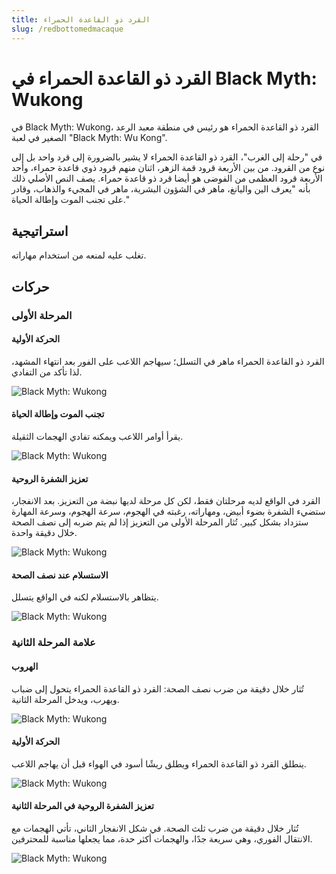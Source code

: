 ```yaml
---
title: القرد ذو القاعدة الحمراء
slug: /redbottomedmacaque
---
```


# القرد ذو القاعدة الحمراء في Black Myth: Wukong

في Black Myth: Wukong، القرد ذو القاعدة الحمراء هو رئيس في منطقة معبد الرعد الصغير في لعبة "Black Myth: Wu Kong".

في "رحلة إلى الغرب"، القرد ذو القاعدة الحمراء لا يشير بالضرورة إلى قرد واحد بل إلى نوع من القرود. من بين الأربعة قرود قمة الزهر، اثنان منهم قرود ذوي قاعدة حمراء، وأحد الأربعة قرود العظمى من الفوضى هو أيضا قرد ذو قاعدة حمراء. يصف النص الأصلي ذلك بأنه "يعرف الين واليانغ، ماهر في الشؤون البشرية، ماهر في المجيء والذهاب، وقادر على تجنب الموت وإطالة الحياة."

## استراتيجية

تغلب عليه لمنعه من استخدام مهاراته.

## حركات

### المرحلة الأولى

#### الحركة الأولية

القرد ذو القاعدة الحمراء ماهر في التسلل؛ سيهاجم اللاعب على الفور بعد انتهاء المشهد، لذا تأكد من التفادي.

<img src="/img/bosses/yjdqss.gif" alt="Black Myth: Wukong"/>

#### تجنب الموت وإطالة الحياة

يقرأ أوامر اللاعب ويمكنه تفادي الهجمات الثقيلة.

<img src="/img/bosses/yjdbsys.gif" alt="Black Myth: Wukong"/>

#### تعزيز الشفرة الروحية

القرد في الواقع لديه مرحلتان فقط، لكن كل مرحلة لديها نبضة من التعزيز. بعد الانفجار، ستضيء الشفرة بضوء أبيض، ومهاراته، رغبته في الهجوم، سرعة الهجوم، وسرعة المهارة ستزداد بشكل كبير. تُثار المرحلة الأولى من التعزيز إذا لم يتم ضربه إلى نصف الصحة خلال دقيقة واحدة.

<img src="/img/bosses/yjdqhdq.gif" alt="Black Myth: Wukong"/>

#### الاستسلام عند نصف الصحة

يتظاهر بالاستسلام لكنه في الواقع يتسلل.

<img src="/img/bosses/gdqr.gif" alt="Black Myth: Wukong"/>

### علامة المرحلة الثانية

#### الهروب

تُثار خلال دقيقة من ضرب نصف الصحة: القرد ذو القاعدة الحمراء يتحول إلى ضباب ويهرب، ويدخل المرحلة الثانية.

<img src="/img/bosses/ejdtp.gif" alt="Black Myth: Wukong"/>

#### الحركة الأولية

ينطلق القرد ذو القاعدة الحمراء ويطلق ريشًا أسود في الهواء قبل أن يهاجم اللاعب.

<img src="/img/bosses/ejdqsf.gif" alt="Black Myth: Wukong"/>

#### تعزيز الشفرة الروحية في المرحلة الثانية

تُثار خلال دقيقة من ضرب ثلث الصحة. في شكل الانفجار الثاني، تأتي الهجمات مع الانتقال الفوري، وهي سريعة جدًا، والهجمات أكثر حدة، مما يجعلها مناسبة للمحترفين.

<img src="/img/bosses/ejdqhdq.gif" alt="Black Myth: Wukong"/>